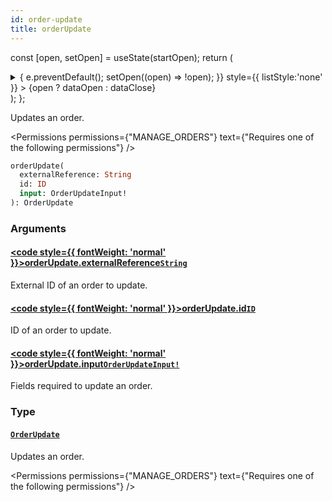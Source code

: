 ```yaml
---
id: order-update
title: orderUpdate
---
```






const [open, setOpen] = useState(startOpen);
return (
<details {...(open ? { open: true } : {})} className="details" style={{ border:'none', boxShadow:'none', background:'var(--ifm-background-color)' }}>
<summary
onClick={(e) => {
e.preventDefault();
setOpen((open) => !open);
}}
style={{ listStyle:'none' }} >
{open ? dataOpen : dataClose}
</summary>
{open && children}
</details>
);
};

Updates an order.


<Permissions permissions={"MANAGE_ORDERS"} text={"Requires one of the following permissions"} />


```graphql
orderUpdate(
  externalReference: String
  id: ID
  input: OrderUpdateInput!
): OrderUpdate
```

### Arguments

#### [<code style={{ fontWeight: 'normal' }}>orderUpdate.<b>externalReference</b></code>](#)<Bullet />[`String`](../../../api-reference/miscellaneous/scalars/string.mdx) <Badge class="badge badge--secondary" text="scalar"/> <Badge class="badge badge--secondary" text="miscellaneous"/>

External ID of an order to update.

#### [<code style={{ fontWeight: 'normal' }}>orderUpdate.<b>id</b></code>](#)<Bullet />[`ID`](../../../api-reference/miscellaneous/scalars/id.mdx) <Badge class="badge badge--secondary" text="scalar"/> <Badge class="badge badge--secondary" text="miscellaneous"/>

ID of an order to update.

#### [<code style={{ fontWeight: 'normal' }}>orderUpdate.<b>input</b></code>](#)<Bullet />[`OrderUpdateInput!`](../../../api-reference/orders/inputs/order-update-input.mdx) <Badge class="badge badge--secondary" text="non-null"/> <Badge class="badge badge--secondary" text="input"/> <Badge class="badge badge--secondary" text="orders"/>

Fields required to update an order.

### Type

#### [`OrderUpdate`](../../../api-reference/orders/objects/order-update.mdx) <Badge class="badge badge--secondary" text="object"/> <Badge class="badge badge--secondary" text="orders"/>

Updates an order.


<Permissions permissions={"MANAGE_ORDERS"} text={"Requires one of the following permissions"} />


